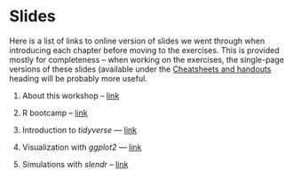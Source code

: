 # Slides

Here is a list of links to online version of slides we went through when
introducing each chapter before moving to the exercises. This is provided
mostly for completeness -- when working on the exercises, the single-page
versions of these slides (available under the 
[Cheatsheets and handouts](https://bodkan.net/simgen/handouts.html) heading will be probably
more useful.

1. About this workshop -- [link](http://bodkan.quarto.pub/slides_whoami/)

2. R bootcamp -- [link](http://bodkan.quarto.pub/slides_r-bootcamp/)

3. Introduction to _tidyverse_ --- [link](http://bodkan.quarto.pub/slides_tidy-basics/)

4. Visualization with _ggplot2_ --- [link](http://bodkan.quarto.pub/slides_tidy-viz/)

5. Simulations with _slendr_ -- [link](http://bodkan.quarto.pub/slides_slendr/)